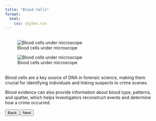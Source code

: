 ```yaml
---
title: "Blood Cells"
format:
  html:
    css: styles.css
---
```


:::: {.grid style="margin: 2rem 0;"}

::: {.g-col-6}
![Blood cells under microscope](assets/blood1.png)
:::

::: {.g-col-6}
![Blood cells under microscope](assets/blood2.png)
:::

::::

<div class="lesson-card">
  <p>Blood cells are a key source of DNA in forensic science, making them crucial for identifying individuals and linking suspects to crime scenes.</p> 

  <p>Blood evidence can also provide information about blood type, patterns, and spatter, which helps investigators reconstruct events and determine how a crime occurred.</p>
  <a href="3-skin.html">
    <button class="btn">Back</button>
  </a>
  <a href="5-buccal.html">
    <button class="btn">Next</button>
  </a>
</div>